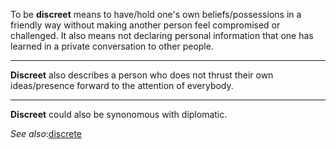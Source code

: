 To be '''discreet''' means to have/hold one's own beliefs/possessions in a friendly way without making another person feel compromised or challenged. It also means not declaring personal information that one has learned in a private conversation to other people.
----
'''Discreet''' also describes a person who does not thrust their own ideas/presence forward to the attention of everybody.
----
'''Discreet''' could also be synonomous with diplomatic.


''See also'':[[discrete]]